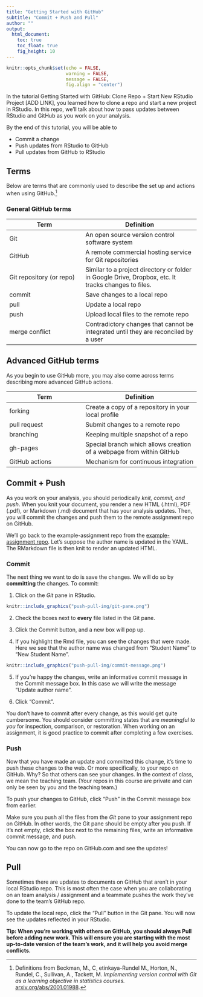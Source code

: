 ```yaml
---
title: "Getting Started with GitHub"
subtitle: "Commit + Push and Pull"
author: ""
output: 
  html_document: 
    toc: true
    toc_float: true
    fig_height: 10
---
```


```r
knitr::opts_chunk$set(echo = FALSE, 
                      warning = FALSE, 
                      message = FALSE, 
                      fig.align = "center")
```

In the tutorial Getting Started with GitHub: Clone Repo + Start New RStudio Project [ADD LINK], you learned how to clone a repo and start a new project in RStudio. In this repo, we'll talk about how to pass updates between RStudio and GitHub as you work on your analysis. 

By the end of this tutorial, you will be able to 

- Commit a change
- Push updates from RStudio to GitHub
- Pull updates from GitHub to RStudio


## Terms

Below are terms that are commonly used to describe the set up and actions when using GitHub.^[Definitions from Beckman, M., C¸ etinkaya-Rundel M., Horton, N., Rundel, C., Sullivan, A., Tackett, M. *Implementing version control with Git as a learning objective in statistics courses.* [arxiv.org/abs/2001.01988](https://arxiv.org/abs/2001.01988).] 

### General GitHub terms

| Term   | Definition |
|--------|------------|
| Git    | An open source version control software system |
| GitHub | A remote commercial hosting service for Git repositories       |
| Git repository (or repo) | Similar to a project directory or folder in Google Drive, Dropbox, etc. It tracks changes to files.         |
| commit | Save changes to a local repo        |
| pull | Update a local repo        |
| push | Upload local files to the remote repo        |
| merge conflict | Contradictory changes that cannot be integrated until they are reconciled by a user       |

## Advanced GitHub terms

As you begin to use GitHub more, you may also come across terms describing more advanced GitHub actions.

| Term   | Definition |
|--------|------------|
| forking   | Create a copy of a repository in your local profile |
| pull request | Submit changes to a remote repo       |
| branching | Keeping multiple snapshot of a repo |
| gh-pages | Special branch which allows creation of a webpage from within GitHub        |
| GitHub actions | Mechanism for continuous integration |

## Commit + Push

As you work on your analysis, you should periodically *knit, commit, and push*. When you knit your document, you render a new HTML (.html), PDF (.pdf), or Markdown (.md) document that has your analysis updates. Then, you will commit the changes and push them to the remote assignment repo on GitHub. 

We'll go back to the example-assignment repo from the [example-assignment repo](https://github.com/DukeStatSci/example-assignment). Let's suppose the author name is updated in the YAML. The RMarkdown file is then knit to render an updated HTML. 

### Commit 

The next thing we want to do is save the changes. We will do so by **committing** the changes. To commit: 

1. Click on the *Git* pane in RStudio. 


```r
knitr::include_graphics("push-pull-img/git-pane.png")
```

2. Check the boxes next to **every** file listed in the Git pane.

3. Click the Commit button, and a new box will pop up.

4. If you highlight the Rmd file, you can see the changes that were made. Here we see that the author name was changed from "Student Name" to "New Student Name".


```r
knitr::include_graphics("push-pull-img/commit-message.png")
```

5. If you're happy the changes, write an informative commit message in the Commit message box. In this case we will write the message "Update author name". 

6. Click "Commit".

You don't have to commit after every change, as this would get quite cumbersome. You should consider committing states that are *meaningful to you* for inspection, comparison, or restoration. When working on an assignment, it is good practice to commit after completing a few exercises. 

### Push

Now that you have made an update and committed this change, it's time to push these changes to the web. Or more specifically, to your repo on GitHub. Why? So that others can see your changes. In the context of class, we mean the teaching team. (Your repos in this course are private and can only be seen by you and the teaching team.)

To push your changes to GitHub, click "Push" in the Commit message box from earlier.

Make sure you push all the files from the *Git* pane to your assignment repo on GitHub. In other words, the Git pane should be empty after you push. If it's not empty, click the box next to the remaining files, write an informative commit message, and push.

You can now go to the repo on GitHub.com and see the updates!

## Pull 

Sometimes there are updates to documents on GitHub that aren't in your local RStudio repo. This is most often the case when you are collaborating on an team analysis / assignment and a teammate pushes the work they've done to the team's GitHub repo. 

To update the local repo, click the "Pull" button in the Git pane. You will now see the updates reflected in your RStudio.

**Tip: When you're working with others on GitHub, you should always Pull before adding new work. This will ensure you are starting with the most up-to-date version of the team's work, and it will help you avoid merge conflicts.**